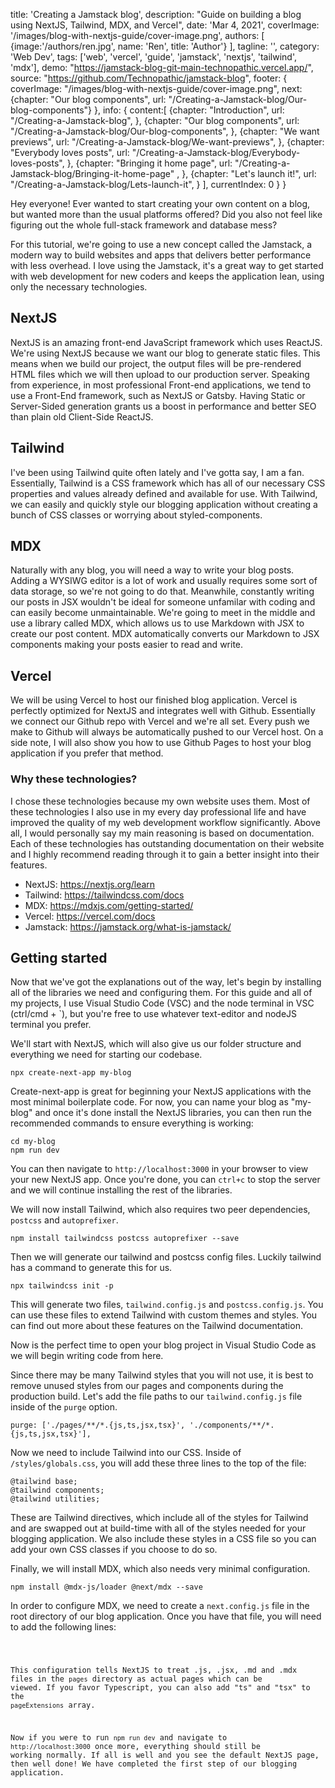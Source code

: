 

  title: 'Creating a Jamstack blog',
  description: "Guide on building a blog using NextJS, Tailwind, MDX, and Vercel",
  date: 'Mar 4, 2021',
  coverImage: '/images/blog-with-nextjs-guide/cover-image.png',
  authors: [
    {image:'/authors/ren.jpg', name: 'Ren', title: 'Author'}
  ],
  tagline: '',
  category: 'Web Dev',
  tags: ['web', 'vercel', 'guide', 'jamstack', 'nextjs', 'tailwind', 'mdx'],
  demo: "https://jamstack-blog-git-main-technopathic.vercel.app/",
  source: "https://github.com/Technopathic/jamstack-blog",
  footer: {
    coverImage: "/images/blog-with-nextjs-guide/cover-image.png",
    next: {chapter: "Our blog components", url: "/Creating-a-Jamstack-blog/Our-blog-components"}
  },
  info: {
    content:[
      {chapter: "Introduction",
        url: "/Creating-a-Jamstack-blog",
      },
      {chapter: "Our blog components",
        url: "/Creating-a-Jamstack-blog/Our-blog-components",
      },
      {chapter: "We want previews", 
        url: "/Creating-a-Jamstack-blog/We-want-previews",
      },
      {chapter: "Everybody loves posts", 
        url: "/Creating-a-Jamstack-blog/Everybody-loves-posts",
      },
      {chapter: "Bringing it home page",
        url: "/Creating-a-Jamstack-blog/Bringing-it-home-page" ,
      },
      {chapter: "Let's launch it!", 
        url: "/Creating-a-Jamstack-blog/Lets-launch-it",
      }
    ],
    currentIndex: 0
  }
}


Hey everyone! Ever wanted to start creating your own content on a blog, but wanted more than the usual platforms offered? Did you also not feel like figuring out the whole full-stack framework and database mess?

For this tutorial, we're going to use a new concept called the Jamstack, a modern way to build websites and apps that delivers better performance with less overhead. I love using the Jamstack, it's a great way to get started with web development for new coders and keeps the application lean, using only the necessary technologies.

<Divider />

## NextJS
NextJS is an amazing front-end JavaScript framework which uses ReactJS. We're using NextJS because we want our blog to generate static files. This means when we build our project, the output files will be pre-rendered HTML files which we will then upload to our production server. Speaking from experience, in most professional Front-end applications, we tend to use a Front-End framework, such as NextJS or Gatsby. Having Static or Server-Sided generation grants us a boost in performance and better SEO than plain old Client-Side ReactJS. 

## Tailwind
I've been using Tailwind quite often lately and I've gotta say, I am a fan. Essentially, Tailwind is a CSS framework which has all of our necessary CSS properties and values already defined and available for use. With Tailwind, we can easily and quickly style our blogging application without creating a bunch of CSS classes or worrying about styled-components.

## MDX
Naturally with any blog, you will need a way to write your blog posts. Adding a WYSIWG editor is a lot of work and usually requires some sort of data storage, so we're not going to do that. Meanwhile, constantly writing our posts in JSX wouldn't be ideal for someone unfamilar with coding and can easily become unmaintainable. We're going to meet in the middle and use a library called MDX, which allows us to use Markdown with JSX to create our post content. MDX automatically converts our Markdown to JSX components making your posts easier to read and write. 

## Vercel
We will be using Vercel to host our finished blog application. Vercel is perfectly optimized for NextJS and integrates well with Github. Essentially we connect our Github repo with Vercel and we're all set. Every push we make to Github will always be automatically pushed to our Vercel host. On a side note, I will also show you how to use Github Pages to host your blog application if you prefer that method. 

### Why these technologies?
I chose these technologies because my own website uses them. Most of these technologies I also use in my every day professional life and have improved the quality of my web development workflow significantly. Above all, I would personally say my main reasoning is based on documentation. Each of these technologies has outstanding documentation on their website and I highly recommend reading through it to gain a better insight into their features.

* NextJS: https://nextjs.org/learn
* Tailwind: https://tailwindcss.com/docs
* MDX: https://mdxjs.com/getting-started/
* Vercel: https://vercel.com/docs
* Jamstack: https://jamstack.org/what-is-jamstack/

<Divider />

## Getting started
Now that we've got the explanations out of the way, let's begin by installing all of the libraries we need and configuring them. For this guide and all of my projects, I use Visual Studio Code (VSC) and the node terminal in VSC (ctrl/cmd + `), but you're free to use whatever text-editor and nodeJS terminal you prefer. 

We'll start with NextJS, which will also give us our folder structure and everything we need for starting our codebase.
```
npx create-next-app my-blog
```

Create-next-app is great for beginning your NextJS applications with the most minimal boilerplate code. For now, you can name your blog as "my-blog" and once it's done install the NextJS libraries, you can then run the recommended commands to ensure everything is working:
```
cd my-blog
npm run dev
``` 
You can then navigate to `http://localhost:3000` in your browser to view your new NextJS app. 
Once you're done, you can `ctrl+c` to stop the server and we will continue installing the rest of the libraries. 

We will now install Tailwind, which also requires two peer dependencies, `postcss` and `autoprefixer`.
```
npm install tailwindcss postcss autoprefixer --save
```

Then we will generate our tailwind and postcss config files. Luckily tailwind has a command to generate this for us. 
```
npx tailwindcss init -p
```

This will generate two files, `tailwind.config.js` and `postcss.config.js`. You can use these files to extend Tailwind with custom themes and styles. You can find out more about these features on the Tailwind documentation.

Now is the perfect time to open your blog project in Visual Studio Code as we will begin writing code from here.

Since there may be many Tailwind styles that you will not use, it is best to remove unused styles from our pages and components during the production build. Let's add the file paths to our `tailwind.config.js` file inside of the `purge` option. 

```
purge: ['./pages/**/*.{js,ts,jsx,tsx}', './components/**/*.{js,ts,jsx,tsx}'],
```

Now we need to include Tailwind into our CSS. Inside of `/styles/globals.css`, you will add these three lines to the top of the file:
```
@tailwind base;
@tailwind components;
@tailwind utilities;
```

These are Tailwind directives, which include all of the styles for Tailwind and are swapped out at build-time with all of the styles needed for your blogging application. 
We also include these styles in a CSS file so you can add your own CSS classes if you choose to do so. 

Finally, we will install MDX, which also needs very minimal configuration.
```
npm install @mdx-js/loader @next/mdx --save
```

In order to configure MDX, we need to create a `next.config.js` file in the root directory of our blog application. Once you have that file, you will need to add the following lines:

<Code content={0} data={data} image="/image/blog-with-nextjs-guide/0.svg" />

This configuration tells NextJS to treat .js, .jsx, .md and .mdx files in the `pages` directory as actual pages which can be viewed. If you favor Typescript, you can also add "ts" and "tsx" to the `pageExtensions` array. 

Now if you were to run `npm run dev` and navigate to `http://localhost:3000` once more, everything should still be working normally. If all is well and you see the default NextJS page, then well done! We have completed the first step of our blogging application. 